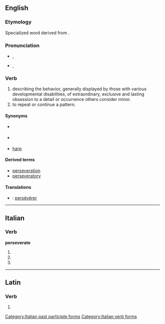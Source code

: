 ==English==

===Etymology===
Specialized word derived from {{suffix|persevere|ate}}.

===Pronunciation===
* {{a|UK}} {{IPA|/pɜː(ɹ)ˈsɛvə(ɹ̩)eɪt/}}, {{SAMPA|1=/p3:(r\)"sEv@(r\=)eIt/}}
* {{a|US}} {{IPA|/pɚˈsevəˌreːɪt/}}, {{SAMPA|/p@`sev@%re:It/}}

===Verb===
{{en-verb|perseverat|es}}

# describing the behavior, generally displayed by those with various developmental disabilities, of extraordinary, exclusive and lasting obsession to a detail or occurrence others consider minor.
# to repeat or continue a pattern.

====Synonyms====
* {{l|en|obsesses}} {{qualifier|excess attention or obsession}}
* {{l|en|keep on}} {{qualifier|to repeat}}
* [[harp#Verb|harp]] {{qualifier|to repeat; verb}}

====Derived terms====
* [[perseveration]]
* [[perseveratory]]

====Translations====
{{trans-top|behaviour of exclusive and lasting obsession to a detail others consider minor}}
{{trans-mid}}
{{trans-bottom}}

{{trans-top|to repeat or continue a pattern}}
{{trans-mid}}
{{trans-bottom}}
{{checktrans-top}}
* {{ttbc|French}}: [[persévérer]]
{{trans-bottom}}

----

==Italian==

===Verb===
'''perseverate'''

# {{form of|[[second-person|Second-person]] [[plural]] [[present tense]]|perseverare|lang=Italian}}
# {{form of|Second-person plural [[imperative]]|perseverare|lang=Italian}}
# {{form of|[[feminine|Feminine]] plural|perseverato}}

[[Category:Italian past participle forms]]
[[Category:Italian verb forms]]

----
==Latin==

===Verb===
{{la-verb-form|persevērāte}}

# {{conjugation of|persevero|persevērō|2|p|pres|act|imp|lang=la}}
{{count page|[[Wiktionary:Page count]]}}
{{rfc-auto}}